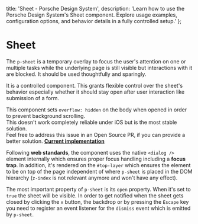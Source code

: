 
  title: 'Sheet - Porsche Design System',
  description: 'Learn how to use the Porsche Design System\'s Sheet component. Explore usage examples, configuration options, and behavior details in a fully controlled setup.'
};

# Sheet <ComponentStatus tagName="p-sheet"></ComponentStatus>

The `p-sheet` is a temporary overlay to focus the user's attention on one or multiple tasks while the underlying page is
still visible but interactions with it are blocked. It should be used thoughtfully and sparingly.

It is a controlled component. This grants flexible control over the sheet's behavior especially whether it should stay
open after user interaction like submission of a form.

<Notification heading="Scroll-lock" heading-tag="h2" state="warning">
  This component sets <code>overflow: hidden</code> on the body when opened in order to prevent background scrolling.<br />
  This doesn't work completely reliable under iOS but is the most stable solution.<br />
  Feel free to address this issue in an Open Source PR, if you can provide a better solution. <b><a href="https://github.com/porsche-design-system/porsche-design-system/blob/main/packages/components/src/utils/setScrollLock.ts">Current implementation</a></b>
</Notification>

Following **web standards**, the component uses the native `<dialog />` element internally which ensures proper focus
handling including a **focus trap**. In addition, it's rendered on the `#top-layer` which ensures the element to be on
top of the page independent of where `p-sheet` is placed in the DOM hierarchy (`z-index` is not relevant anymore and
won't have any effect).

The most important property of `p-sheet` is its `open` property. When it's set to `true` the sheet will be visible. In
order to get notified when the sheet gets closed by clicking the `x` button, the backdrop or by pressing the `Escape`
key you need to register an event listener for the `dismiss` event which is emitted by `p-sheet`.

<Configurator tagName="p-sheet" story={sheetStory} slotStories={sheetSlotStories} />
